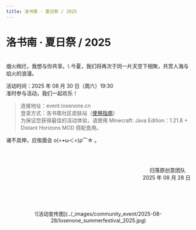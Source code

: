 ```yaml
---
title: 洛书南 · 夏日祭 / 2025
---
```


# 洛书南 · 夏日祭 / 2025

<br />
烟火绚烂，我想与你共享。\
今夏，我们将再次于同一片天空下相聚，共赏人海与焰火的浪漫。

活动时间：2025 年 08 月 30 日（周六）19:30\
准时参与活动，我们一起欢乐！
> 连接地址：event.losenone.cn\
> 登录方式：洛书南社区皮肤站（[使用指南](../../docs/wiki/losenone_skin_user_guide)）\
> 为保证您获得最佳的活动体验，请使用 Minecraft: Java Edition：1.21.8 + Distant Horizons MOD 搭配食用。

诸不具伸，应俟面会 ο(=•ω＜=)ρ⌒☆ 。

<br /><br /><p align="right">归落原创意团队&emsp;<br />2025 年 08 月 28 日</p>

<br /><br /><br />
<center>![活动宣传图](../_images/community_event/2025-08-28/losenone_summerfestival_2025.jpg)</center>